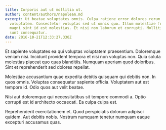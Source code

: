 ```yaml
---
title: Corporis aut ut mollitia ut.
author: content/authors/napolean.md
excerpt: Ut beatae voluptates omnis. Culpa ratione error dolores rerum culpa
  voluptatem. Consectetur voluptas sed ut omnis quo. Illum molestiae fugit quia
  magni sint id est molestias. Et nisi non laborum et corrupti. Mollitia illo
  sunt consequatur.
date: 2016-10-21T12:33:27.330Z
---
```

Et sapiente voluptates ea qui voluptas voluptatem praesentium. Doloremque veniam nisi. Incidunt provident tempora et nisi non voluptas non. Quia soluta molestias placeat quo quas blanditiis. Numquam aperiam quod doloribus. Sint et reprehenderit sed dolores repellat.
 Molestiae accusantium quae expedita debitis quisquam qui debitis non. In quos omnis. Voluptas consequatur sapiente officia. Voluptatem aut est tempore id. Odio quos aut velit beatae.
 Nisi aut doloremque qui necessitatibus sit tempore commodi a. Optio corrupti est id architecto occaecati. Ea culpa culpa est.
 Reprehenderit exercitationem et. Quod perspiciatis dolorum adipisci quidem. Aut debitis nobis. Nostrum numquam tenetur numquam eaque excepturi accusamus quas.
